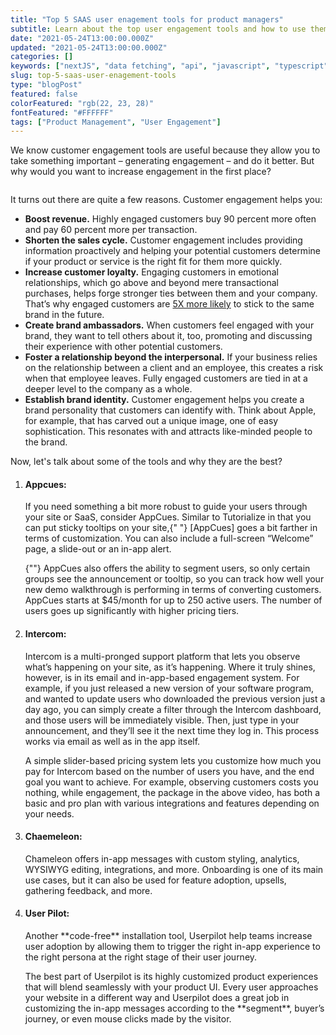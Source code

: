 ```yaml
---
title: "Top 5 SAAS user enagement tools for product managers"
subtitle: Learn about the top user engagement tools and how to use them to drive engagement.
date: "2021-05-24T13:00:00.000Z"
updated: "2021-05-24T13:00:00.000Z"
categories: []
keywords: ["nextJS", "data fetching", "api", "javascript", "typescript"]
slug: top-5-saas-user-enagement-tools
type: "blogPost"
featured: false
colorFeatured: "rgb(22, 23, 28)"
fontFeatured: "#FFFFFF"
tags: ["Product Management", "User Engagement"]
---
```


We know customer engagement tools are useful because they allow you to take something important – generating engagement – and do it better. But why would you want to increase engagement in the first place?

<Image
  src="/blog-assets/top-5-saas-user-enagement-tools/BJ-Fogg-model.png"
  alt=""
  className="w-full flex justify-center"
  height={400}
  width={400}
/>

It turns out there are quite a few reasons. Customer engagement helps you:

- **Boost revenue.** Highly engaged customers buy 90 percent more often and pay 60 percent more per transaction.
- **Shorten the sales cycle.** Customer engagement includes providing information proactively and helping your potential customers determine if your product or service is the right fit for them more quickly.
- **Increase customer loyalty.** Engaging customers in emotional relationships, which go above and beyond mere transactional purchases, helps forge stronger ties between them and your company. That’s why engaged customers are [5X more likely](https://www.visioncritical.com/blog/customer-loyalty-stats) to stick to the same brand in the future.
- **Create brand ambassadors.** When customers feel engaged with your brand, they want to tell others about it, too, promoting and discussing their experience with other potential customers.
- **Foster a relationship beyond the interpersonal.** If your business relies on the relationship between a client and an employee, this creates a risk when that employee leaves. Fully engaged customers are tied in at a deeper level to the company as a whole.
- **Establish brand identity.** Customer engagement helps you create a brand personality that customers can identify with. Think about Apple, for example, that has carved out a unique image, one of easy sophistication. This resonates with and attracts like-minded people to the brand.

Now, let's talk about some of the tools and why they are the best?

<ol>
  <li>
    <h4>Appcues:</h4>
    <p>
      If you need something a bit more robust to guide your users through your
      site or SaaS, consider AppCues. Similar to Tutorialize in that you can put
      sticky tooltips on your site,{" "}
      <Link href="http://www.appcues.com/">[AppCues]</Link> goes a bit farther
      in terms of customization. You can also include a full-screen “Welcome”
      page, a slide-out or an in-app alert.
    </p>
    <p>
      {""}
      <Highlight preset="ZUMTHOR">
        AppCues also offers the ability to segment users,
      </Highlight>
      so only certain groups see the announcement or tooltip, so you can track
      how well your new demo walkthrough is performing in terms of converting
      customers. AppCues starts at $45/month for up to 250 active users. The
      number of users goes up significantly with higher pricing tiers.
    </p>
  </li>
  <li>
    <h4>Intercom:</h4>
    <p>
      Intercom is a multi-pronged support platform that lets you observe what’s
      happening on your site, as it’s happening. Where it truly shines, however,
      is in its email and in-app-based engagement system. For example, if you
      just released a new version of your software program, and wanted to update
      users who downloaded the previous version just a day ago, you can simply
      create a filter through the Intercom dashboard, and those users will be
      immediately visible. Then, just type in your announcement, and they’ll see
      it the next time they log in. This process works via email as well as in
      the app itself.
    </p>
    <p>
      A simple slider-based pricing system lets you customize how much you pay
      for Intercom based on the number of users you have, and the end goal you
      want to achieve. For example, observing customers costs you nothing, while
      engagement, the package in the above video, has both a basic and pro plan
      with various integrations and features depending on your needs.
    </p>
  </li>
  <li>
    <h4>Chaemeleon:</h4>
    <p>
      Chameleon offers in-app messages with custom styling, analytics, WYSIWYG
      editing, integrations, and more. Onboarding is one of its main use cases,
      but it can also be used for feature adoption, upsells, gathering feedback,
      and more.
    </p>
  </li>
  <li>
    <h4>User Pilot:</h4>
    <p>
      Another **code-free** installation tool, Userpilot help teams increase
      user adoption by allowing them to trigger the right in-app experience to
      the right persona at the right stage of their user journey.
    </p>
    <p>
      The best part of Userpilot is its highly customized product experiences
      that will blend seamlessly with your product UI. Every user approaches
      your website in a different way and Userpilot does a great job in
      customizing the in-app messages according to the **segment**, buyer’s
      journey, or even mouse clicks made by the visitor.
    </p>
  </li>
</ol>
